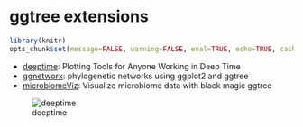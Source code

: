 # ggtree extensions {#chapter9}

```r
library(knitr)
opts_chunk$set(message=FALSE, warning=FALSE, eval=TRUE, echo=TRUE, cache=TRUE)
```


+ [deeptime](https://github.com/willgearty/deeptime): Plotting Tools for Anyone Working in Deep Time
+ [ggnetworx](https://github.com/KlausVigo/ggnetworx): phylogenetic networks using ggplot2 and ggtree
+ [microbiomeViz](https://github.com/lch14forever/microbiomeViz): Visualize microbiome data with black magic ggtree

![deeptime](https://raw.githubusercontent.com/willgearty/deeptime/master/images/example_phylo.png)
